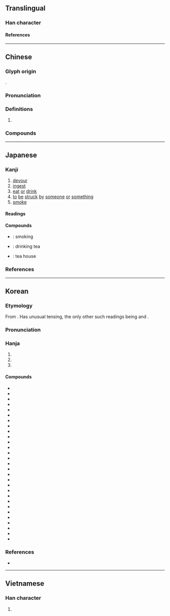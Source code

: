 {{also|吃}}
{{character info}}
{{character info|0x2F848}}
==Translingual==

===Han character===
{{Han char|rn=30|rad=口|as=09|sn=12|four=67034|canj=RQHK|ids=⿰口契}}

====References====
{{Han ref|kx=0200.190|dkj=03987|dj=0422.030|hdz=10648.070|uh=55AB|ud=21931|bh=B3F0|bd=46064}}
{{Han ref|uh=2F848}}

----

==Chinese==
{{zh-forms|s=吃|alt=噄,𡁒,噭,吔-Cantonese:jaak3}}

===Glyph origin===
{{Han etym}}
{{Han compound|口|契|ls=psc|c1=s|c2=p|t1=mouth}}.

===Pronunciation===
{{zh-pron
|m=chī
|m-s=
|dg=
|c=hek3,jaak3
|c_note=hek3 - literary; jaak3 - vernacular
|c-t=hiak1
|h=gd=
|g=qiah6
|j=
|mn=
|mn-t=
|w=4qiq
|x=qia6
|mc=y
|ma=y
|cat=v
}}

===Definitions===
{{zh-hanzi}}

# {{zh-alt-form|吃|to [[eat]]; to [[suffer]]}}

===Compounds===
{{zh-der|喫東道|喫虎膽|一喫一添|大喫一驚|喫著不盡|喫甜頭|坐喫山崩|喫淡酒|省喫儉用|硬喫}}

----

==Japanese==
{{ja-kanji forms-IVS
|vs1=01
|vs2=06
|col-vs1=aj
|col-vs2=hdmj
|pic-vs1=U55ab-kyu.svg
|ref={{R:Kanjipedia|0001342300}}
}}

===Kanji===
{{ja-kanji|grade=c|rs=口09}}

# [[devour]]
# [[ingest]]
# [[eat]] [[or]] [[drink]]
# [[to]] [[be]] [[struck]] [[by]] [[someone]] [[or]] [[something]]
# [[smoke]]

====Readings====
{{ja-readings
|goon=きゃく, け
|kanon=かい, けき
|kanyoon=きつ
|kun=く-う, の-む
}}

====Compounds====
* {{ja-r|喫煙|きつえん}}: smoking
* {{ja-r|喫茶|きっさ}}: drinking tea
* {{ja-r|喫茶店|きっさてん}}: tea house

===References===
<references/>

----

==Korean==

===Etymology===
From {{der|ko|ltc|-}} {{ltc-l|喫}}. Has unusual tensing, the only other such readings being {{m|ko|氏|tr=ssi}} and {{m|ko|雙|tr=ssang}}.

{{collapse|
* {{hanja-dongguk|켝〮|khyék}}
* {{hanja-hunmong|긱〮|kík|雜語}}
|Historical readings
|bg=#FFFFFF}}

===Pronunciation===
{{ko-hanja-pron|끽}}

===Hanja===
{{ko-hanja-search}}
{{ko-hanja|[[먹다|먹을]]/[[마시다|마실]]|끽}}

# {{hanja form of|끽|[[eat]]}}
# {{hanja form of|끽|[[drink]]}}
# {{hanja form of|끽|[[suffer]]; [[endure]]; [[bear]]}}

====Compounds====
{{der-top3|Compounds}}
* {{ko-l|끽겁|喫怯}}
* {{ko-l|끽겁|喫㥘}}
* {{ko-l|끽경|喫驚}}
* {{ko-l|끽고|喫苦}}
* {{ko-l|끽긴|喫緊}}
* {{ko-l|끽다|喫茶}}
* {{ko-l|끽반|喫飯}}
* {{ko-l|끽수|喫水}}
* {{ko-l|끽연|喫煙}}
* {{ko-l|끽잔|喫殘}}
* {{ko-l|끽주|喫酒}}
* {{ko-l|끽착|喫着}}
* {{ko-l|끽파|喫破}}
* {{ko-l|끽휴|喫虧}}
* {{ko-l|돈끽|頓喫}}
* {{ko-l|만끽|滿喫}}
* {{ko-l|매끽|賣喫}}
* {{ko-l|몰끽|沒喫}}
* {{ko-l|병끽|賆喫}}
* {{ko-l|수끽|受喫}}
* {{ko-l|포끽|飽喫}}
* {{ko-l|금끽연|禁喫煙}}
* {{ko-l|끽관사|喫官司}}
* {{ko-l|끽긴사|喫緊事}}
* {{ko-l|끽다점|喫茶店}}
* {{ko-l|끽반처|喫飯處}}
* {{ko-l|끽연실|喫煙室}}
* {{ko-l|끽포락치|喫泡落齒}}
* {{ko-l|끽착부진|喫着不盡}}
{{der-bottom}}

===References===
* {{R:hanjadoc|1371}}

----

==Vietnamese==

===Han character===
{{vi-readings|reading=khịt, khế, khịa, khiết, ngật|rs=口09}}

# {{rfdef|vi|sort=口09}}